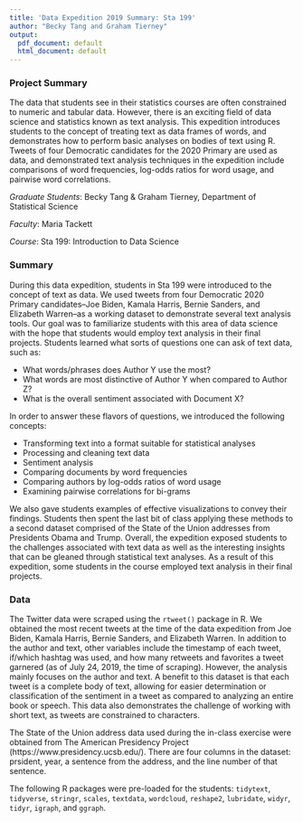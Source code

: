 ```yaml
---
title: 'Data Expedition 2019 Summary: Sta 199'
author: "Becky Tang and Graham Tierney"
output:
  pdf_document: default
  html_document: default
---
```

### Project Summary

The data that students see in their statistics courses are often constrained to numeric and tabular data. However, there is an exciting field of data science and statistics known as text analysis. This expedition introduces students to the concept of treating text as data frames of words, and demonstrates how to perform basic analyses on bodies of text using R. Tweets of four Democratic candidates for the 2020 Primary are used as data, and demonstrated text analysis techniques in the expedition include comparisons of word frequencies, log-odds ratios for word usage, and pairwise word correlations. 

*Graduate Students*: Becky Tang & Graham Tierney, Department of Statistical Science

*Faculty*: Maria Tackett

*Course*: Sta 199: Introduction to Data Science

### Summary

During this data expedition, students in Sta 199 were introduced to the concept of text as data. We used tweets from four Democratic 2020 Primary candidates--Joe Biden, Kamala Harris, Bernie Sanders, and Elizabeth Warren--as a working dataset to demonstrate several text analysis tools. Our goal was to familiarize students with this area of data science with the hope that students would employ text analysis in their final projects. Students learned what sorts of questions one can ask of text data, such as:

  - What words/phrases does Author Y use the most?
  - What words are most distinctive of Author Y when compared to Author Z?
  - What is the overall sentiment associated with Document X?

In order to answer these flavors of questions, we introduced the following concepts:

  - Transforming text into a format suitable for statistical analyses
  - Processing and cleaning text data
  - Sentiment analysis
  - Comparing documents by word frequencies
  - Comparing authors by log-odds ratios of word usage
  - Examining pairwise correlations for bi-grams
  
We also gave students examples of effective visualizations to convey their findings. Students then spent the last bit of class applying these methods to a second dataset comprised of the State of the Union addresses from Presidents Obama and Trump. Overall, the expedition exposed students to the challenges associated with text data as well as the interesting insights that can be gleaned through statistical text analyses. As a result of this expedition, some students in the course employed text analysis in their final projects.

### Data

The Twitter data were scraped using the `rtweet()` package in R. We obtained the \textbf{BLANK} most recent tweets at the time of the data expedition from Joe Biden, Kamala Harris, Bernie Sanders, and Elizabeth Warren. In addition to the author and text, other variables include the timestamp of each tweet, if/which hashtag was used, and how many retweets and favorites a tweet garnered (as of July 24, 2019, the time of scraping). However, the analysis mainly focuses on the author and text. A benefit to this dataset is that each tweet is a complete body of text, allowing for easier determination or classification of the sentiment in a tweet as compared to analyzing an entire book or speech. This data also demonstrates the challenge of working with short text, as tweets are constrained to \textbf{280???} characters. 

The State of the Union address data used during the in-class exercise were obtained from The American Presidency Project (https://www.presidency.ucsb.edu/). There are four columns in the dataset: prsident, year, a sentence from the address, and the line number of that sentence. 

The following R packages were pre-loaded for the students: `tidytext`, `tidyverse`, `stringr`, `scales`, `textdata`, `wordcloud`, `reshape2`, `lubridate`, `widyr`, `tidyr`, `igraph`, and `ggraph`. 

